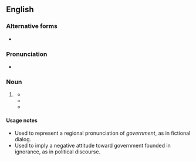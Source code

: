 {{also|gub'mint}}
==English==

===Alternative forms===
* {{alter|en|gub'mint}}

===Pronunciation===
* {{IPA|en|/ˈɡʌbmɪnt/}}

===Noun===
{{en-noun|~}}

# {{lb|en|nonstandard}} {{pronunciation spelling of|government|lang=en|from=dialectal}}
#* {{quote-text|en|year=1942|author=Ernestine Hill|title=Australian Frontier|page=98|passage=''"Good luck corroboree, make him big fat one, all same '''Gubmint''' fella," old Rosie, his "aunt by skin" told me earnestly.''}}
#* {{quote-text|en|year=2005|author=Jeff Hull|title=Pale Morning Done: A Novel|page=144|passage=''[H]e understood that his musings about onomatopoeia and sympathetic response gave the '''gubmint''' boys far too much credit.''}}
#* {{quote-text|en|year=2007|author=Monica Davis|title=Land, Legacy and Lynching: Building the Future in Black America|page=155|passage=''Seems like half the '''gubmint''' bureaucrats and snake oil politicians want to help us.''}}

====Usage notes====
* Used to represent a regional pronunciation of ''government'', as in fictional dialog.
* Used to imply a negative attitude toward government founded in ignorance, as in political discourse.